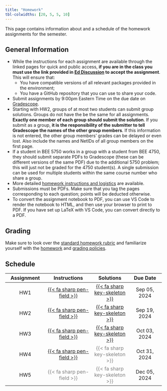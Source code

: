 ```yaml
---
title: "Homework"
tbl-colwidths: [20, 5, 5, 10]
---
```


This page contains information about and a schedule of the homework assignments for the semester.

## General Information

-  While the instructions for each assignment are available through the linked pages for quick and public access, **if you are in the class you must use the link provided in [Ed Discussion](http://us.edstem.org) to accept the assignment**. This will ensure that:
    - You have compatible versions of all relevant packages provided in the environment;
    - You have a GitHub repository that you can use to share your code.
- Submit assignments by 9:00pm Eastern Time on the due date on [Gradescope](https://gradescope.com).
- Starting with HW2, groups of at most two students can submit group solutions. Groups do not have the be the same for all assignments. **Exactly one member of each group should submit the solution**. If you submit as a group, **it is the responsibility of the submitter to tell Gradescope the names of the other group members**. If this information is not entered, the other group members' grades can be delayed or even lost. Also include the names and NetIDs of all group members on the first page.
- If a student in BEE 5750 works in a group with a student from BEE 4750, they should submit separate PDFs to Gradescope (these can be different versions of the same PDF) due to the additional 5750 problem; this will just not be graded for the 4750 student(s). A single submission can be used for multiple students within the same course number who share a group.
- More detailed [homework instructions and logistics](policies/homework.qmd#homework-logistics) are available.
- Submissions must be PDFs. Make sure that you tag the pages corresponding to each question; points will be deducted otherwise.
- To convert the assignment notebook to PDF, you can use VS Code to render the notebook to HTML, and then use your browser to print to PDF. If you have set up LaTeX with VS Code, you can convert directly to a PDF.

## Grading

Make sure to look over the [standard homework rubric](rubrics/standard.qmd) and familiarize yourself with the [homework](policies/homework.qmd) and [grading policies](policies/grading.qmd).

## Schedule

| Assignment | Instructions | Solutions | Due Date |
|:----------:|:------------:|:---------:|:--------:|
| HW1 | [{{< fa sharp pen-field >}}](hw/hw01/hw01.qmd) | [{{< fa sharp key-skeleton >}}](solutions/hw01/hw01.qmd) | Sep 05, 2024 |
| HW2 | [{{< fa sharp pen-field >}}](hw/hw02/hw02.qmd) | [{{< fa sharp key-skeleton >}}](solutions/hw02/hw02.qmd)  | Sep 19, 2024 |
| HW3 | [{{< fa sharp pen-field >}}](hw/hw03/hw03.qmd) | [{{< fa sharp key-skeleton >}}](solutions/hw03/hw03.qmd)  | Oct 03, 2024 |
| HW4 | [{{< fa sharp pen-field >}}](hw/hw04/hw04.qmd) | [{{< fa sharp key-skeleton >}}]{style="color:grey"}  | Oct 31, 2024 |
| HW5 | [{{< fa sharp pen-field >}}]{style="color:grey"} | [{{< fa sharp key-skeleton >}}]{style="color:grey"} | Dec 05, 2024 |
